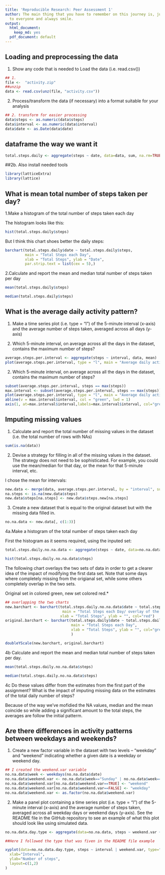 ```yaml
---
title: 'Reproducible Research: Peer Assessment 1'
author: The main thing that you have to remember on this journey is, just be nice
  to everyone and always smile.
output:
  html_document:
    keep_md: yes
  pdf_document: default
---
```




## Loading and preprocessing the data

1. Show any code that is needed to Load the data (i.e. read.csv())



```r
## 1.
file <-  "activity.zip"
##unzip
data <- read.csv(unz(file, "activity.csv"))

```

2. Process/transform the data (if necessary) into a format suitable for your analysis

```r
## 2. transform for easier processing
data$steps <- as.numeric(data$steps)
data$interval <- as.numeric(data$interval)
data$date <- as.Date(data$date)
```
## dataframe the way we want it
```r
total.steps.daily <- aggregate(steps ~ date, data=data, sum, na.rm=TRUE)
```
##2b. Also install needed tools
```r
library(latticeExtra)
library(lattice)
```

## What is mean total number of steps taken per day?

1.Make a histogram of the total number of steps taken each day

The histogram looks like this:
```r
hist(total.steps.daily$steps)
```



But I think this chart shoes better the daily steps:
```r
barchart(total.steps.daily$date ~ total.steps.daily$steps,
         main = "Total Steps each Day", 
         xlab = "Total Steps", ylab = "Date",
         par.strip.text = list(cex = 5),)
```


2.Calculate and report the mean and median total number of steps taken per day

```r
mean(total.steps.daily$steps)
```
```r
median(total.steps.daily$steps)
```


## What is the average daily activity pattern?

1. Make a time series plot (i.e. type = "l") of the 5-minute interval (x-axis) and the average number of steps taken, averaged across all days (y-axis)

2. Which 5-minute interval, on average across all the days in the dataset, contains the maximum number of steps?

```r
average.steps.per.interval <- aggregate(steps ~ interval, data, mean)
plot(average.steps.per.interval, type = "l", main = "Average daily activity pattern")
```


2. Which 5-minute interval, on average across all the days in the dataset, contains the maximum number of steps?

```r
subset(average.steps.per.interval, steps == max(steps))
max.interval <- subset(average.steps.per.interval, steps == max(steps))
plot(average.steps.per.interval, type = "l", main = "Average daily activity pattern")
abline(v = max.interval$interval, col = "green", lwd = 1)
axis(1, at=max.interval$interval,labels=max.interval$interval, col="green")
```

## Imputing missing values

1. Calculate and report the total number of missing values in the dataset (i.e. the total number of rows with NAs)

```r
sum(is.na(data))
```


2. Devise a strategy for filling in all of the missing values in the dataset. The strategy does not need to be sophisticated. For example, you could use the mean/median for that day, or the mean for that 5-minute interval, etc.

I chose the mean for intervals:

```r
new.data <- merge(data, average.steps.per.interval, by = "interval", suffixes = c("", ".new"))
na.steps <- is.na(new.data$steps)
new.data$steps[na.steps] <- new.data$steps.new[na.steps]
```

3. Create a new dataset that is equal to the original dataset but with the missing data filled in.
```r
no.na.data <- new.data[, c(1:3)]
```


4a.Make a histogram of the total number of steps taken each day 

First the histogram as it seems required, using the inputed set:

```r
total.steps.daily.no.na.data <- aggregate(steps ~ date, data=no.na.data, sum)

hist(total.steps.daily.no.na.data$steps)
```

The following chart overlays the two sets of data in order to get a clearer idea of the impact of modifying the first data set.
Note that some days where completely missing from the origianal set, while some others completely overlap in the two sets.

Original set in colored green, new set colored red.*

```r

## overlapping the two charts
new.barchart <- barchart(total.steps.daily.no.na.data$date ~ total.steps.daily.no.na.data$steps, 
                          main = "Total Steps each Day/ overlay of the two datasets", 
                         xlab = "Total Steps", ylab = "", col="red")
original.barchart <- barchart(total.steps.daily$date ~ total.steps.daily$steps, 
                              main = "Total Steps each Day", 
                              xlab = "Total Steps", ylab = "", col="green"
                              )

doubleYScale(new.barchart, original.barchart)
```

4b Calculate and report the mean and median total number of steps taken per day.

```r
mean(total.steps.daily.no.na.data$steps)
```


```r
median(total.steps.daily.no.na.data$steps)
```



4c Do these values differ from the estimates from the first part of the assignment? What is the impact of imputing missing data on the estimates of the total daily number of steps?

Because of the way we've mofidied the NA values, median and the mean coincide so while adding a significant amount to the total steps, the averages are follow the initial patterm.




## Are there differences in activity patterns between weekdays and weekends?

1. Create a new factor variable in the dataset with two levels – “weekday” and “weekend” indicating whether a given date is a weekday or weekend day.

```r
## I created the weekend.var variable
no.na.data$week <- weekdays(no.na.data$date)
no.na.data$weekend.var <- no.na.data$week=="Sunday" | no.na.data$week=="Saturday"
no.na.data$weekend.var[no.na.data$weekend.var==TRUE] <- "weekend"
no.na.data$weekend.var[no.na.data$weekend.var==FALSE] <- "weekday"
no.na.data$weekend.var <- as.factor(no.na.data$weekend.var)

```

2. Make a panel plot containing a time series plot (i.e. type = "l") of the 5-minute interval (x-axis) and the average number of steps taken, averaged across all weekday days or weekend days (y-axis). See the README file in the GitHub repository to see an example of what this plot should look like using simulated data.

```r
no.na.data.day.type <- aggregate(data=no.na.data, steps ~ weekend.var + interval, mean)

##Here I followed the type that was fiven in the README file example

xyplot(data=no.na.data.day.type, steps ~ interval | weekend.var, type="l",
  xlab="Interval",
  ylab="Number of steps",
  layout=c(1,2)
)
```